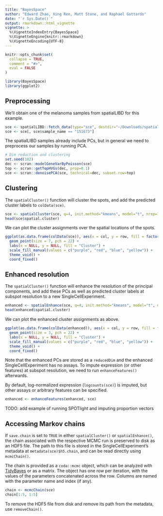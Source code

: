```yaml
---
title: "BayesSpace"
author: "Edward Zhao, Xing Ren, Matt Stone, and Raphael Gottardo"
date: "`r Sys.Date()`"
output: rmarkdown::html_vignette
vignette: >
  %\VignetteIndexEntry{BayesSpace}
  %\VignetteEngine{knitr::rmarkdown}
  %\VignetteEncoding{UTF-8}
---
```


```r
knitr::opts_chunk$set(
  collapse = TRUE,
  comment = "#>",
  eval = FALSE
)
```

```r
library(BayesSpace)
library(ggplot2)
```

## Preprocessing

We'll obtain one of the melanoma samples from spatialLIBD for this example.
```r
sce <- spatialLIBD::fetch_data(type="sce", destdir="~/Downloads/spatialLIBD/")
sce <- sce[, sce$sample_name == "151673"]
```

The spatialLIBD samples already include PCs, but in general we need to
preprocess our samples by running PCA.
```r
# Dim reduction and clustering
set.seed(102)
dec <- scran::modelGeneVarByPoisson(sce)
top <- scran::getTopHVGs(dec, prop=0.1)
sce <- scran::denoisePCA(sce, technical=dec, subset.row=top)
```

## Clustering
The `spatialCluster()` function will cluster the spots, and add the predicted
cluster labels to `colData(sce)`.
```r
sce <- spatialCluster(sce, q=4, init.method="kmeans", model="t", nrep=1000, save.chain=TRUE)
head(sce$spatial.cluster)
```

We can plot the cluster assignments over the spatial locations of the spots.
```r
ggplot(as.data.frame(colData(sce)), aes(x = col, y = row, fill = factor(spatial.cluster))) +
  geom_point(size = 7, pch = 22) +
  labs(x = NULL, y = NULL, fill = "Cluster") +
  scale_fill_manual(values = c("purple", "red", "blue", "yellow")) +
  theme_void() + 
  coord_fixed()
```
## Enhanced resolution

The `spatialCluster()` function will enhance the resolution of the principal
components, and add these PCs as well as predicted cluster labels at subspot
resolution to a new SingleCellExperiment.
```r
enhanced <- spatialEnhance(sce, q=4, init.method="kmeans", model="t", nrep=1000, save.chain=TRUE)
head(enhanced$spatial.cluster)
```

We can plot the enhanced cluster assignments as above.
```r
ggplot(as.data.frame(colData(enhanced)), aes(x = col, y = row, fill = factor(spatial.cluster))) +
  geom_point(size = 3, pch = 22) +
  labs(x = NULL, y = NULL, fill = "Cluster") +
  scale_fill_manual(values = c("purple", "red", "blue", "yellow")) +
  theme_void() + 
  coord_fixed()
```

Note that the enhanced PCs are stored as a `reducedDim` and the enhanced
SingleCellExperiment has no assays. To impute expression (or other features) at
subspot resolution, we need to run `enhanceFeatures()` afterwards.

By default, log-normalized expression (`logcounts(sce)`) is imputed, but other
assays or arbitrary features can be specified.
```r
enhanced <- enhanceFeatures(enhanced, sce) 
```

TODO: add example of running SPOTlight and imputing proportion vectors

## Accessing Markov chains

If `save.chain` is set to `TRUE` in either `spatialCluster()` or
`spatialEnhance()`, the chain associated with the respective MCMC run is
preserved to disk as an HDF5 file. The path to this file is stored in the
SingleCellExperiment's metadata at `metadata(sce)$h5.chain`, and can be read
directly using `mcmcChain()`.

The chain is provided as a `coda::mcmc` object, which can be analyzed with
[TidyBayes](https://mjskay.github.io/tidybayes/) or as a matrix. The object has
one row per iteration, with the values of the parameters concatenated across the
row. Columns are named with the parameter name and index (if any).
```r
chain <- mcmcChain(sce)
chain[1:5, 1:5]
```

To remove the HDF5 file from disk and remove its path from the metadata, use
`removeChain()`.